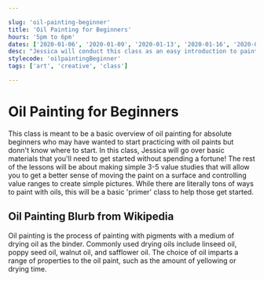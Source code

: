 ```yaml
---

slug: 'oil-painting-beginner'
title: 'Oil Painting for Beginners'
hours: '5pm to 6pm'
dates: ['2020-01-06', '2020-01-09', '2020-01-13', '2020-01-16', '2020-01-20', '2020-01-23', '2020-01-27', '2020-01-30'] 
desc: "Jessica will conduct this class as an easy introduction to painting on canvas with oil-based paints..."
stylecode: 'oilpaintingBeginner'
tags: ['art', 'creative', 'class']

---
```


# Oil Painting for Beginners

This class is meant to be a basic overview of oil painting for absolute beginners who may have wanted to start practicing with oil paints but donn't know where to start. In this class, Jessica will go over basic materials that you'll need to get started without spending a fortune! The rest of the lessons will be about making simple 3-5 value studies that will allow you to get a better sense of moving the paint on a surface and controlling value ranges to create simple pictures. While there are literally tons of ways to paint with oils, this will be a basic 'primer' class to help those get started.

## Oil Painting Blurb from Wikipedia

Oil painting is the process of painting with pigments with a medium of drying oil as the binder. Commonly used drying oils include linseed oil, poppy seed oil, walnut oil, and safflower oil. The choice of oil imparts a range of properties to the oil paint, such as the amount of yellowing or drying time.